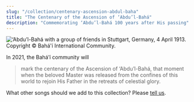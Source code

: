 ```yaml
---
slug: "/collection/centenary-ascension-abdul-baha"
title: "The Centenary of the Ascension of ‘Abdu’l-Bahá"
description: "Commemorating ‘Abdu’l-Bahá 100 years after His passing"
---
```


![‘Abdu’l-Bahá with a group of friends in Stuttgart, Germany, 4 April 1913. Copyright &copy; Bahá'í International Community.](./banner.jpg)

<Prose>
    In 2021, the Bahá’í community will 
    <blockquote>
        mark the centenary of the Ascension of ‘Abdu’l-Bahá, that moment when the beloved Master was released from the confines of this world to rejoin His Father in the retreats of celestial glory.
    </blockquote>
</Prose>

<SongCollection>
    <Song songSlug="im-herzen-abdul-bahas" />
    <Song songSlug="zu-allen-zeiten" />
    <Song songSlug="at-all-times" />
    <Song songSlug="at-all-times-2" />
    <Song songSlug="fasst-gottes-gewand" />
    <Song songSlug="o-that-i-could-travel" />
    <Song songSlug="o-that-i-could-travel-2" />
</SongCollection>

<Prose>
    What other songs should we add to this collection? Please <a href="/contact">tell us</a>.
</Prose>
